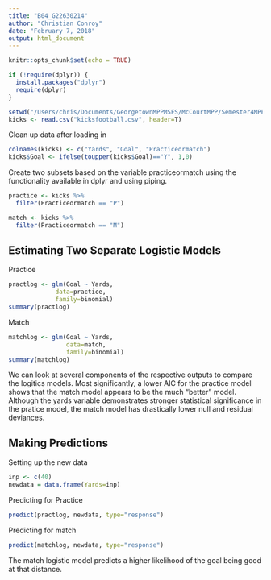 ```yaml
---
title: "B04_G22630214"
author: "Christian Conroy"
date: "February 7, 2018"
output: html_document
---
```


```r
knitr::opts_chunk$set(echo = TRUE)
```

```r
if (!require(dplyr)) {
  install.packages("dplyr")
  require(dplyr)
}
```

```r
setwd("/Users/chris/Documents/GeorgetownMPPMSFS/McCourtMPP/Semester4MPP/ProgrammingStats") 
kicks <- read.csv("kicksfootball.csv", header=T)
```

Clean up data after loading in
```r
colnames(kicks) <- c("Yards", "Goal", "Practiceormatch")
kicks$Goal <- ifelse(toupper(kicks$Goal)=="Y", 1,0)
```


Create two subsets based on the variable practiceormatch using the functionality available in dplyr and using piping.
```r
practice <- kicks %>%
  filter(Practiceormatch == "P")

match <- kicks %>%
  filter(Practiceormatch == "M")
```

## Estimating Two Separate Logistic Models
Practice
```r
practlog <- glm(Goal ~ Yards, 
             data=practice,
             family=binomial)
summary(practlog)
```

Match
```r
matchlog <- glm(Goal ~ Yards, 
                data=match,
                family=binomial)
summary(matchlog)
```

We can look at several components of the respective outputs to compare the logitics models. Most significantly, a lower AIC for the practice model shows that the match model appears to be the much "better" model. Although the yards variable demonstrates stronger statistical significance in the pratice model, the match model has drastically lower null and residual deviances. 

## Making Predictions
Setting up the new data
```r
inp <- c(40)
newdata = data.frame(Yards=inp)

```

Predicting for Practice
```r
predict(practlog, newdata, type="response")

```


Predicting for match
```r
predict(matchlog, newdata, type="response")
```
The match logistic model predicts a higher likelihood of the goal being good at that distance. 